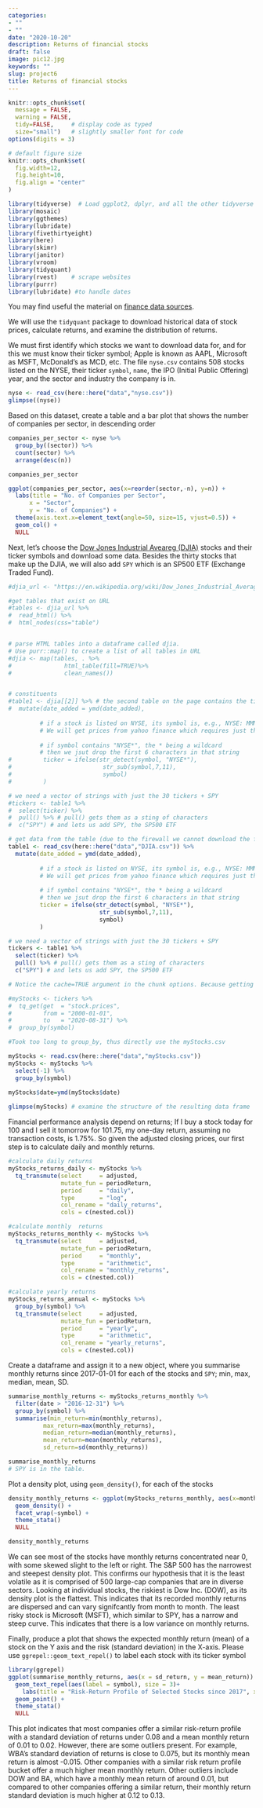 ---
categories:
- ""
- ""
date: "2020-10-20"
description: Returns of financial stocks
draft: false
image: pic12.jpg
keywords: ""
slug: project6
title: Returns of financial stocks
---

```{r setup, include=FALSE}
knitr::opts_chunk$set(
  message = FALSE, 
  warning = FALSE, 
  tidy=FALSE,     # display code as typed
  size="small")   # slightly smaller font for code
options(digits = 3)

# default figure size
knitr::opts_chunk$set(
  fig.width=12,
  fig.height=10,
  fig.align = "center"
)
```



```{r load-libraries, warning=FALSE, message=FALSE, echo=FALSE}
library(tidyverse)  # Load ggplot2, dplyr, and all the other tidyverse packages
library(mosaic)
library(ggthemes)
library(lubridate)
library(fivethirtyeight)
library(here)
library(skimr)
library(janitor)
library(vroom)
library(tidyquant)
library(rvest)    # scrape websites
library(purrr)  
library(lubridate) #to handle dates

```

You may find useful the material on [finance data sources](https://mfa2021.netlify.app/reference/finance_data/). 

We will use the `tidyquant` package to download historical data of stock prices, calculate returns, and examine the distribution of returns. 

We must first identify which stocks we want to download data for, and for this we must know their ticker symbol; Apple is known as AAPL, Microsoft as MSFT, McDonald's as MCD, etc. The file `nyse.csv` contains 508 stocks listed on the NYSE, their ticker `symbol`, `name`, the IPO  (Initial Public Offering) year, and the sector and industry the company is in.


```{r load_nyse_data, message=FALSE, warning=FALSE}
nyse <- read_csv(here::here("data","nyse.csv"))
glimpse((nyse))
```

Based on this dataset, create a table and a bar plot that shows the number of companies per sector, in descending order

```{r companies_per_sector}

companies_per_sector <- nyse %>%
  group_by((sector)) %>%
  count(sector) %>%
  arrange(desc(n))

companies_per_sector

ggplot(companies_per_sector, aes(x=reorder(sector,-n), y=n)) +
  labs(title = "No. of Companies per Sector",
      x = "Sector",
      y = "No. of Companies") +
  theme(axis.text.x=element_text(angle=50, size=15, vjust=0.5)) +
  geom_col() +
  NULL

```

Next, let's choose the [Dow Jones Industrial Aveareg (DJIA)](https://en.wikipedia.org/wiki/Dow_Jones_Industrial_Average) stocks and their ticker symbols and download some data. Besides the thirty stocks that make up the DJIA, we will also add `SPY` which is an SP500 ETF (Exchange Traded Fund).


```{r, tickers_from_wikipedia}

#djia_url <- "https://en.wikipedia.org/wiki/Dow_Jones_Industrial_Average"

#get tables that exist on URL
#tables <- djia_url %>% 
#  read_html() %>% 
#  html_nodes(css="table")


# parse HTML tables into a dataframe called djia. 
# Use purr::map() to create a list of all tables in URL
#djia <- map(tables, . %>% 
#               html_table(fill=TRUE)%>% 
#               clean_names())


# constituents
#table1 <- djia[[2]] %>% # the second table on the page contains the ticker symbols
#  mutate(date_added = ymd(date_added),
         
         # if a stock is listed on NYSE, its symbol is, e.g., NYSE: MMM
         # We will get prices from yahoo finance which requires just the ticker
         
         # if symbol contains "NYSE*", the * being a wildcard
         # then we jsut drop the first 6 characters in that string
#         ticker = ifelse(str_detect(symbol, "NYSE*"),
#                          str_sub(symbol,7,11),
#                          symbol)
#         )

# we need a vector of strings with just the 30 tickers + SPY
#tickers <- table1 %>% 
#  select(ticker) %>% 
#  pull() %>% # pull() gets them as a sting of characters
#  c("SPY") # and lets us add SPY, the SP500 ETF

# get data from the table (due to the firewall we cannot download the file from wikipedia)
table1 <- read_csv(here::here("data","DJIA.csv")) %>% 
  mutate(date_added = ymd(date_added),
         
         # if a stock is listed on NYSE, its symbol is, e.g., NYSE: MMM
         # We will get prices from yahoo finance which requires just the ticker
         
         # if symbol contains "NYSE*", the * being a wildcard
         # then we jsut drop the first 6 characters in that string
         ticker = ifelse(str_detect(symbol, "NYSE*"),
                          str_sub(symbol,7,11),
                          symbol)
         )

# we need a vector of strings with just the 30 tickers + SPY
tickers <- table1 %>% 
  select(ticker) %>% 
  pull() %>% # pull() gets them as a sting of characters
  c("SPY") # and lets us add SPY, the SP500 ETF

```




```{r get_price_data, message=FALSE, warning=FALSE, cache=TRUE}
# Notice the cache=TRUE argument in the chunk options. Because getting data is time consuming, # cache=TRUE means that once it downloads data, the chunk will not run again next time you knit your Rmd

#myStocks <- tickers %>% 
#  tq_get(get  = "stock.prices",
#         from = "2000-01-01",
#         to   = "2020-08-31") %>%
#  group_by(symbol) 

#Took too long to group_by, thus directly use the myStocks.csv

myStocks <- read.csv(here::here("data","myStocks.csv"))
myStocks <- myStocks %>%
  select(-1) %>% 
  group_by(symbol)
  
myStocks$date=ymd(myStocks$date)

glimpse(myStocks) # examine the structure of the resulting data frame
```

Financial performance analysis depend on returns; If I buy a stock today for 100 and I sell it tomorrow for 101.75, my one-day return, assuming no transaction costs, is 1.75%. So given the adjusted closing prices, our first step is to calculate daily and monthly returns.


```{r calculate_returns, message=FALSE, warning=FALSE, cache=TRUE}
#calculate daily returns
myStocks_returns_daily <- myStocks %>%
  tq_transmute(select     = adjusted, 
               mutate_fun = periodReturn, 
               period     = "daily", 
               type       = "log",
               col_rename = "daily_returns",
               cols = c(nested.col))  

#calculate monthly  returns
myStocks_returns_monthly <- myStocks %>%
  tq_transmute(select     = adjusted, 
               mutate_fun = periodReturn, 
               period     = "monthly", 
               type       = "arithmetic",
               col_rename = "monthly_returns",
               cols = c(nested.col)) 

#calculate yearly returns
myStocks_returns_annual <- myStocks %>%
  group_by(symbol) %>%
  tq_transmute(select     = adjusted, 
               mutate_fun = periodReturn, 
               period     = "yearly", 
               type       = "arithmetic",
               col_rename = "yearly_returns",
               cols = c(nested.col))
```

Create a dataframe and assign it to a new object, where you summarise monthly returns since 2017-01-01 for each of the stocks and `SPY`; min, max, median, mean, SD.

```{r summarise_monthly_returns}

summarise_monthly_returns <- myStocks_returns_monthly %>%
  filter(date > "2016-12-31") %>%
  group_by(symbol) %>%
  summarise(min_return=min(monthly_returns), 
          max_return=max(monthly_returns), 
          median_return=median(monthly_returns),
          mean_return=mean(monthly_returns),
          sd_return=sd(monthly_returns))

summarise_monthly_returns
# SPY is in the table.

```


Plot a density plot, using `geom_density()`, for each of the stocks
```{r density_monthly_returns}

density_monthly_returns <- ggplot(myStocks_returns_monthly, aes(x=monthly_returns) ) +
  geom_density() +
  facet_wrap(~symbol) +
  theme_stata()
  NULL

density_monthly_returns

```


We can see most of the stocks have monthly returns concentrated near 0, with some skewed slight to the left or right. The S&P 500 has the narrowest and steepest density plot. This confirms our hypothesis that it is the least volatile as it is comprised of 500 large-cap companies that are in diverse sectors. Looking at individual stocks, the riskiest is Dow Inc. (DOW), as its density plot is the flattest. This indicates that its recorded monthly returns are dispersed and can vary signifcantly from month to month. The least risky stock is Microsoft (MSFT), which similar to SPY, has a narrow and steep curve. This indicates that there is a low variance on monthly returns.


Finally, produce a plot that shows the expected monthly return (mean) of a stock on the Y axis and the risk (standard deviation) in the X-axis. Please use `ggrepel::geom_text_repel()` to label each stock with its ticker symbol

```{r risk_return_plot}

library(ggrepel)
ggplot(summarise_monthly_returns, aes(x = sd_return, y = mean_return)) + 
  geom_text_repel(aes(label = symbol), size = 3)+
    labs(title = "Risk-Return Profile of Selected Stocks since 2017", x = "Mean Monthly Standard Deviation", y = "Mean Monthly Return")+
  geom_point() +
  theme_stata()
  NULL

```


This plot indicates that most companies offer a similar risk-return profile with a standard deviation of returns under 0.08 and a mean monthly return of 0.01 to 0.02. However, there are some outliers present. For example, WBA's standard deviation of returns is close to 0.075, but its monthly mean return is almost -0.015. Other companies with a similar risk return profile bucket offer a much higher mean monthly return. Other outliers include DOW and BA, which have a monthly mean return of around 0.01, but compared to other companies offering a similar return, their monthly return standard deviation is much higher at 0.12 to 0.13.

